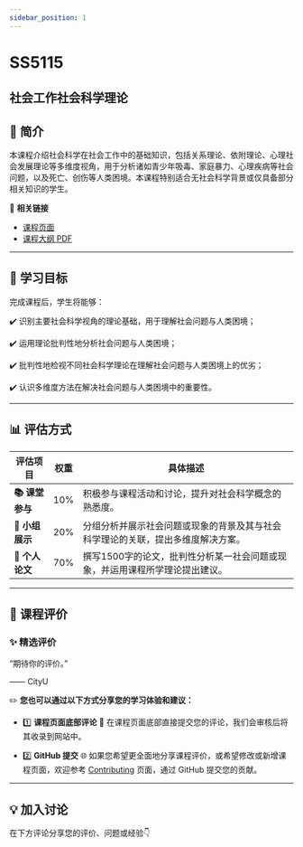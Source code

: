 ```yaml
---
sidebar_position: 1
---
```


# SS5115
## 社会工作社会科学理论

## **📘 简介**
本课程介绍社会科学在社会工作中的基础知识，包括关系理论、依附理论、心理社会发展理论等多维度视角，用于分析诸如青少年吸毒、家庭暴力、心理疾病等社会问题，以及死亡、创伤等人类困境。本课程特别适合无社会科学背景或仅具备部分相关知识的学生。

🔗 **相关链接**
- [课程页面](https://www.cityu.edu.hk/catalogue/pg/202425/course/SS5115.htm)
- [课程大纲 PDF](https://www.cityu.edu.hk/catalogue/pg/202425/course/SS5115.pdf)

---

## **🎯 学习目标**

完成课程后，学生将能够：

✔️ 识别主要社会科学视角的理论基础，用于理解社会问题与人类困境；

✔️ 运用理论批判性地分析社会问题与人类困境；

✔️ 批判性地检视不同社会科学理论在理解社会问题与人类困境上的优劣；

✔️ 认识多维度方法在解决社会问题与人类困境中的重要性。

---

## **📊 评估方式**

| **评估项目**             | **权重** | **具体描述**                                                                                       |
|------------------------|---------|---------------------------------------------------------------------------------------------------|
| **📚 课堂参与**          | 10%     | 积极参与课程活动和讨论，提升对社会科学概念的熟悉度。                                                       |
| **🎤 小组展示**          | 20%     | 分组分析并展示社会问题或现象的背景及其与社会科学理论的关联，提出多维度解决方案。                                   |
| **📄 个人论文**          | 70%     | 撰写1500字的论文，批判性分析某一社会问题或现象，并运用课程所学理论提出建议。                                      |

---

## **💬 课程评价**

### ✨ **精选评价**
<div className={commentStyles.commentBox}>
    <p className={commentStyles.commentText}>
        “期待你的评价。”
    </p>
    <p className={commentStyles.commentAuthor}>—— CityU</p>
</div>

✏️ **您也可以通过以下方式分享您的学习体验和建议：**

- 1️⃣ **课程页面底部评论**
💬 在课程页面底部直接提交您的评论，我们会审核后将其收录到网站中。

- 2️⃣ **GitHub 提交**
🌐 如果您希望更全面地分享课程评价，或希望修改或新增课程页面，欢迎参考 [Contributing](https://penjc.github.io/CityU/contributing) 页面，通过 GitHub 提交您的贡献。

---

## **💡 加入讨论**

在下方评论分享您的评价、问题或经验👇
<Utterances />
